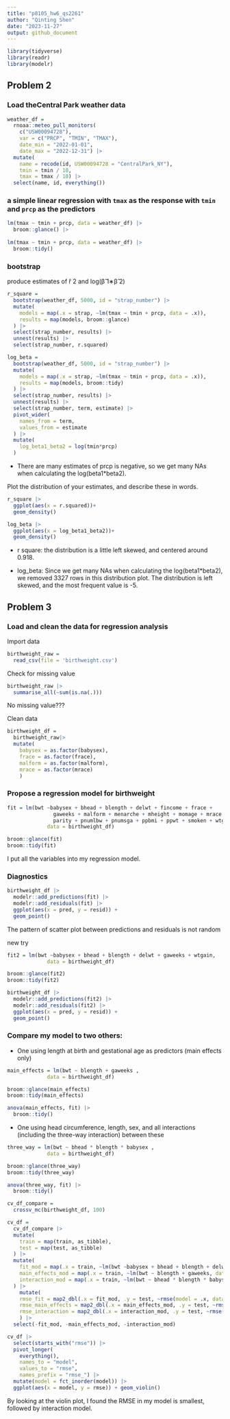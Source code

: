 ```yaml
---
title: "p8105_hw6_qs2261"
author: "Qinting Shen"
date: "2023-11-27"
output: github_document
---
```


```r
library(tidyverse)
library(readr)
library(modelr)
```

## Problem 2

### Load theCentral Park weather data 
```r
weather_df = 
  rnoaa::meteo_pull_monitors(
    c("USW00094728"),
    var = c("PRCP", "TMIN", "TMAX"), 
    date_min = "2022-01-01",
    date_max = "2022-12-31") |>
  mutate(
    name = recode(id, USW00094728 = "CentralPark_NY"),
    tmin = tmin / 10,
    tmax = tmax / 10) |>
  select(name, id, everything())
```

### a simple linear regression with `tmax` as the response with `tmin` and `prcp` as the predictors
```r
lm(tmax ~ tmin + prcp, data = weather_df) |> 
  broom::glance() |> 
  
lm(tmax ~ tmin + prcp, data = weather_df) |> 
  broom::tidy()
```

### bootstrap
produce estimates of r̂ 2 and log(β̂ 1∗β̂ 2)
```r
r_square =
  bootstrap(weather_df, 5000, id = "strap_number") |> 
  mutate(
    models = map(.x = strap, ~lm(tmax ~ tmin + prcp, data = .x)),
    results = map(models, broom::glance)
  ) |> 
  select(strap_number, results) |> 
  unnest(results) |> 
  select(strap_number, r.squared)

log_beta = 
  bootstrap(weather_df, 5000, id = "strap_number") |> 
  mutate(
    models = map(.x = strap, ~lm(tmax ~ tmin + prcp, data = .x)),
    results = map(models, broom::tidy)
  ) |> 
  select(strap_number, results) |> 
  unnest(results) |> 
  select(strap_number, term, estimate) |> 
  pivot_wider(
    names_from = term,
    values_from = estimate
  ) |> 
  mutate(
    log_beta1_beta2 = log(tmin*prcp)
  )
```
* There are many estimates of prcp is negative, so we get many NAs when calculating the log(beta1*beta2).


Plot the distribution of your estimates, and describe these in words.
```r
r_square |> 
  ggplot(aes(x = r.squared))+
  geom_density()

log_beta |> 
  ggplot(aes(x = log_beta1_beta2))+
  geom_density()
```
* r square: the distribution is a little left skewed, and centered around 0.918.

* log_beta: Since we get many NAs when calculating the log(beta1*beta2), we removed 3327 rows in this distribution plot. The distribution is left skewed, and the most frequent value is -5.

## Problem 3

### Load and clean the data for regression analysis

Import data
```r
birthweight_raw = 
  read_csv(file = 'birthweight.csv')
```

Check for missing value
```r
birthweight_raw |> 
  summarise_all(~sum(is.na(.)))
```
No missing value???

Clean data
```r
birthweight_df = 
  birthweight_raw|> 
  mutate(
    babysex = as.factor(babysex),
    frace = as.factor(frace),
    malform = as.factor(malform),
    mrace = as.factor(mrace)
    )
```

### Propose a regression model for birthweight
```r
fit = lm(bwt ~babysex + bhead + blength + delwt + fincome + frace +
               gaweeks + malform + menarche + mheight + momage + mrace +
               parity + pnumlbw + pnumsga + ppbmi + ppwt + smoken + wtgain,
             data = birthweight_df) 

broom::glance(fit)
broom::tidy(fit)
```
I put all the variables into my regression model.

### Diagnostics
```r
birthweight_df |> 
  modelr::add_predictions(fit) |> 
  modelr::add_residuals(fit) |> 
  ggplot(aes(x = pred, y = resid)) +
  geom_point()
```
The pattern of scatter plot between predictions and residuals is not random



new try
```r
fit2 = lm(bwt ~babysex + bhead + blength + delwt + gaweeks + wtgain,
             data = birthweight_df)

broom::glance(fit2)
broom::tidy(fit2)
```

```r
birthweight_df |> 
  modelr::add_predictions(fit2) |> 
  modelr::add_residuals(fit2) |> 
  ggplot(aes(x = pred, y = resid)) +
  geom_point()
```




### Compare my model to two others:

* One using length at birth and gestational age as predictors (main effects only)

```r
main_effects = lm(bwt ~ blength + gaweeks ,
             data = birthweight_df) 

broom::glance(main_effects)
broom::tidy(main_effects)

anova(main_effects, fit) |> 
  broom::tidy()
```


* One using head circumference, length, sex, and all interactions (including the three-way interaction) between these

```r
three_way = lm(bwt ~ bhead * blength * babysex ,
             data = birthweight_df) 

broom::glance(three_way)
broom::tidy(three_way)

anova(three_way, fit) |> 
  broom::tidy()
```


```r
cv_df_compare = 
  crossv_mc(birthweight_df, 100)
```


```r
cv_df = 
  cv_df_compare |> 
  mutate(
    train = map(train, as_tibble),
    test = map(test, as_tibble)
  ) |> 
  mutate(
    fit_mod = map(.x = train, ~lm(bwt ~babysex + bhead + blength + delwt + fincome + frace +gaweeks + malform + menarche + mheight + momage + mrace + parity + pnumlbw + pnumsga + ppbmi + ppwt + smoken + wtgain, data = .x)),
    main_effects_mod = map(.x = train, ~lm(bwt ~ blength + gaweeks, data = .x)),
    interaction_mod = map(.x = train, ~lm(bwt ~ bhead * blength * babysex, data = .x))
  ) |> 
    mutate(
    rmse_fit = map2_dbl(.x = fit_mod, .y = test, ~rmse(model = .x, data = .y)),
    rmse_main_effects = map2_dbl(.x = main_effects_mod, .y = test, ~rmse(model = .x, data = .y)),
    rmse_interaction = map2_dbl(.x = interaction_mod, .y = test, ~rmse(model = .x, data = .y))
    ) |> 
  select(-fit_mod, -main_effects_mod, -interaction_mod)
```

```r
cv_df |> 
  select(starts_with("rmse")) |> 
  pivot_longer(
    everything(),
    names_to = "model", 
    values_to = "rmse",
    names_prefix = "rmse_") |> 
  mutate(model = fct_inorder(model)) |> 
  ggplot(aes(x = model, y = rmse)) + geom_violin()
```

By looking at the violin plot, I found the RMSE in my model is smallest, followed by interaction model.
